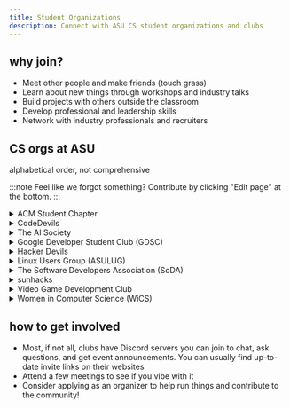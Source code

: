 ```yaml
---
title: Student Organizations
description: Connect with ASU CS student organizations and clubs
---
```


## why join?

- Meet other people and make friends (touch grass)
- Learn about new things through workshops and industry talks
- Build projects with others outside the classroom
- Develop professional and leadership skills
- Network with industry professionals and recruiters

## CS orgs at ASU

alphabetical order, not comprehensive

:::note
Feel like we forgot something? Contribute by clicking "Edit
page" at the bottom.
:::

<details>
<summary>ACM Student Chapter</summary>

ASU's chapter of ACM, the world's largest computing society. They host tech talks, workshops, and networking events for anyone interested in CS.

- Website: [asu.acm.org](https://asu.acm.org/)

</details>

<details>
<summary>CodeDevils</summary>

ASU Online’s first and largest software engineering student organization. Open to all ASU students, both online and in person, CodeDevils provides opportunities to collaborate on projects, build professional skills, and connect with a community of developers.

- Website: [Linktree](https://linktr.ee/codedevils)


</details>

<details>
<summary>The AI Society</summary>

Learn about AI and machine learning through hands-on workshops,
projects, and talks.

- Website: [ais-asu.com](https://www.ais-asu.com/)

</details>

<details>
<summary>Google Developer Student Club (GDSC)</summary>

Google's official student developer club at ASU. Learn about Google technologies, build cool projects, and get access to Google resources and workshops.

- Website: [asudsc.com](https://www.asudsc.com/)

</details>

<details>
<summary>Hacker Devils</summary>

Become technical interview-ready with Hacker Devils! They focus on helping students prepare for technical interviews by practicing Leetcode problems. Hosts sessions for beginners & the more experienced alike.

- Linktree: [linktr.ee/asuhackerdevils](https://linktr.ee/asuhackerdevils)

</details>

<details>
<summary>Linux Users Group (ASULUG)</summary>

The Linux Users Group at ASU brings together Linux and free-and-open-source software (FOSS) enthusiasts. They help new users get started with Linux, learn programming languages, and host multiple events throughout the year.

- Website: [new.asulug.org](https://new.asulug.org/)

</details>

<details>
<summary>The Software Developers Association (SoDA)</summary>

The oldest, largest, and most active CS club on campus. SoDA hosts workshops,
hackathons, and brings in industry professionals for info sessions.

- Website: [thesoda.io](https://thesoda.io)

</details>

<details>
<summary>sunhacks</summary>

ASU's largest hackathon, and the only one sponsored by MLH. Build something cool in 24 hours, meet other hackers, and compete for prizes. Great for first-time hackathon participants!

- Website: [sunhacks.io](https://sunhacks.io/)

</details>

<details>
<summary>Video Game Development Club</summary>

Make games with other students! They work on collaborative projects throughout the year, teach game engines like Unity, and host game jams.

- Sun Devil Central: [Video Game Development Club](https://sundevilcentral.eoss.asu.edu/vgdc/home/)

</details>

<details>
<summary>Women in Computer Science (WiCS)</summary>

A supportive community for women in tech at ASU. WiCS hosts study sessions, professional development workshops, and social events. Open to anyone who supports women in computing!

- Website: [asuwics.org](https://asuwics.org/)

</details>

## how to get involved

- Most, if not all, clubs have Discord servers you can join to chat,
  ask questions, and get event announcements. You can usually find
  up-to-date invite links on their websites
- Attend a few meetings to see if you vibe with it
- Consider applying as an organizer to help run things and contribute to the community!

